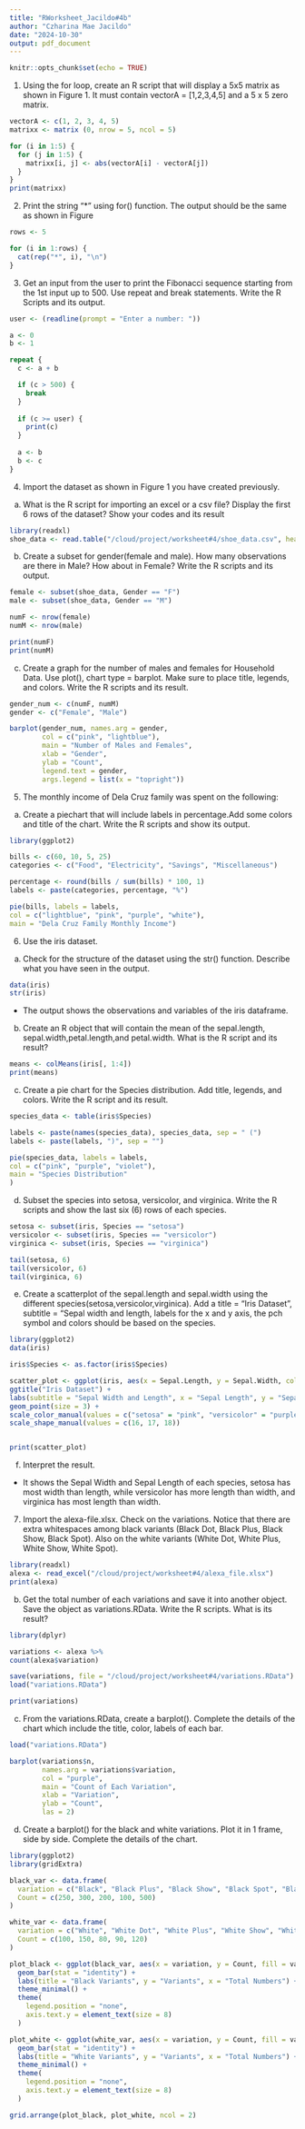 ```yaml
---
title: "RWorksheet_Jacildo#4b"
author: "Czharina Mae Jacildo"
date: "2024-10-30"
output: pdf_document
---
```


```r
knitr::opts_chunk$set(echo = TRUE)
```

1. Using the for loop, create an R script that will display a 5x5 matrix as shown in Figure 1. It must contain vectorA = [1,2,3,4,5] and a 5 x 5 zero matrix.

```r
vectorA <- c(1, 2, 3, 4, 5)
matrixx <- matrix (0, nrow = 5, ncol = 5)

for (i in 1:5) {
  for (j in 1:5) {
    matrixx[i, j] <- abs(vectorA[i] - vectorA[j])
  }
}
print(matrixx)
```

2. Print the string "*" using for() function. The output should be the same as shown in Figure

```r
rows <- 5

for (i in 1:rows) {
  cat(rep("*", i), "\n")
}
```

3. Get an input from the user to print the Fibonacci sequence starting from the 1st input up to 500. Use repeat and break statements. Write the R Scripts and its output.

```r
user <- (readline(prompt = "Enter a number: "))

a <- 0
b <- 1

repeat {
  c <- a + b

  if (c > 500) {
    break
  }
  
  if (c >= user) {
    print(c)
  }
  
  a <- b
  b <- c
}
```

4. Import the dataset as shown in Figure 1 you have created previously.
a. What is the R script for importing an excel or a csv file? Display the first 6 rows of the dataset? Show your codes and its result

```r
library(readxl)
shoe_data <- read.table("/cloud/project/worksheet#4/shoe_data.csv", header = TRUE, sep = ",")
```

b. Create a subset for gender(female and male). How many observations are there in Male? How about in Female? Write the R scripts and its output.

```r
female <- subset(shoe_data, Gender == "F")
male <- subset(shoe_data, Gender == "M")

numF <- nrow(female)
numM <- nrow(male)

print(numF)
print(numM)
```

c. Create a graph for the number of males and females for Household Data. Use plot(), chart type = barplot. Make sure to place title, legends, and colors. Write the R scripts and
its result.

```r
gender_num <- c(numF, numM)
gender <- c("Female", "Male")

barplot(gender_num, names.arg = gender,
        col = c("pink", "lightblue"),
        main = "Number of Males and Females",
        xlab = "Gender",
        ylab = "Count",
        legend.text = gender,
        args.legend = list(x = "topright"))
```

5. The monthly income of Dela Cruz family was spent on the following:

a. Create a piechart that will include labels in percentage.Add some colors and title of the chart. Write the R scripts and show its output.

```r
library(ggplot2)

bills <- c(60, 10, 5, 25)
categories <- c("Food", "Electricity", "Savings", "Miscellaneous")

percentage <- round(bills / sum(bills) * 100, 1)
labels <- paste(categories, percentage, "%")

pie(bills, labels = labels,
col = c("lightblue", "pink", "purple", "white"),
main = "Dela Cruz Family Monthly Income")
```

6. Use the iris dataset.

a. Check for the structure of the dataset using the str() function. Describe what you have seen in the output.

```r
data(iris)
str(iris)
```

- The output shows the observations and variables of the iris dataframe.

b. Create an R object that will contain the mean of the sepal.length, sepal.width,petal.length,and petal.width. What is the R script and its result?

```r
means <- colMeans(iris[, 1:4])
print(means)
```

c. Create a pie chart for the Species distribution. Add title, legends, and colors. Write the R script and its result.

```r
species_data <- table(iris$Species)

labels <- paste(names(species_data), species_data, sep = " (")
labels <- paste(labels, ")", sep = "")

pie(species_data, labels = labels,
col = c("pink", "purple", "violet"),
main = "Species Distribution"
)
```

d. Subset the species into setosa, versicolor, and virginica. Write the R scripts and show the last six (6) rows of each species.

```r
setosa <- subset(iris, Species == "setosa")
versicolor <- subset(iris, Species == "versicolor")
virginica <- subset(iris, Species == "virginica")

tail(setosa, 6)
tail(versicolor, 6)
tail(virginica, 6)
```

e. Create a scatterplot of the sepal.length and sepal.width using the different species(setosa,versicolor,virginica). Add a title = “Iris Dataset”, subtitle = “Sepal width and length, labels for the x and y axis, the pch symbol and colors should be based on the species.

```r
library(ggplot2)
data(iris)

iris$Species <- as.factor(iris$Species)

scatter_plot <- ggplot(iris, aes(x = Sepal.Length, y = Sepal.Width, color = Species, shape = Species)) +
ggtitle("Iris Dataset") +
labs(subtitle = "Sepal Width and Length", x = "Sepal Length", y = "Sepal Width") +
geom_point(size = 3) +
scale_color_manual(values = c("setosa" = "pink", "versicolor" = "purple", "virginica" = "violet")) +
scale_shape_manual(values = c(16, 17, 18))


print(scatter_plot)
```

f. Interpret the result.
- It shows the Sepal Width and Sepal Length of each species, setosa has most width than length, while versicolor has more length than width, and virginica has most length than width.

7. Import the alexa-file.xlsx. Check on the variations. Notice that there are extra whitespaces among black variants (Black Dot, Black Plus, Black Show, Black Spot). Also on the white variants (White Dot, White Plus, White Show, White
Spot).

```r
library(readxl)
alexa <- read_excel("/cloud/project/worksheet#4/alexa_file.xlsx")
print(alexa)
```

b. Get the total number of each variations and save it into another object. Save the object as variations.RData. Write the R scripts. What is its result?
```r
library(dplyr)

variations <- alexa %>%
count(alexa$variation)

save(variations, file = "/cloud/project/worksheet#4/variations.RData")
load("variations.RData")

print(variations)
```

c. From the variations.RData, create a barplot(). Complete the details of the chart which include the title, color, labels of each bar.

```r
load("variations.RData")

barplot(variations$n, 
        names.arg = variations$variation, 
        col = "purple", 
        main = "Count of Each Variation", 
        xlab = "Variation", 
        ylab = "Count", 
        las = 2)
```

d. Create a barplot() for the black and white variations. Plot it in 1 frame, side by
side. Complete the details of the chart.

```r
library(ggplot2)
library(gridExtra)

black_var <- data.frame(
  variation = c("Black", "Black Plus", "Black Show", "Black Spot", "Black Dot"),
  Count = c(250, 300, 200, 100, 500)
)

white_var <- data.frame(
  variation = c("White", "White Dot", "White Plus", "White Show", "White Spot"),
  Count = c(100, 150, 80, 90, 120)
)

plot_black <- ggplot(black_var, aes(x = variation, y = Count, fill = variation)) +
  geom_bar(stat = "identity") +
  labs(title = "Black Variants", y = "Variants", x = "Total Numbers") +
  theme_minimal() +
  theme(
    legend.position = "none",
    axis.text.y = element_text(size = 8)
  )

plot_white <- ggplot(white_var, aes(x = variation, y = Count, fill = variation)) +
  geom_bar(stat = "identity") +
  labs(title = "White Variants", y = "Variants", x = "Total Numbers") +
  theme_minimal() +
  theme(
    legend.position = "none",
    axis.text.y = element_text(size = 8)  
  )

grid.arrange(plot_black, plot_white, ncol = 2)
```

